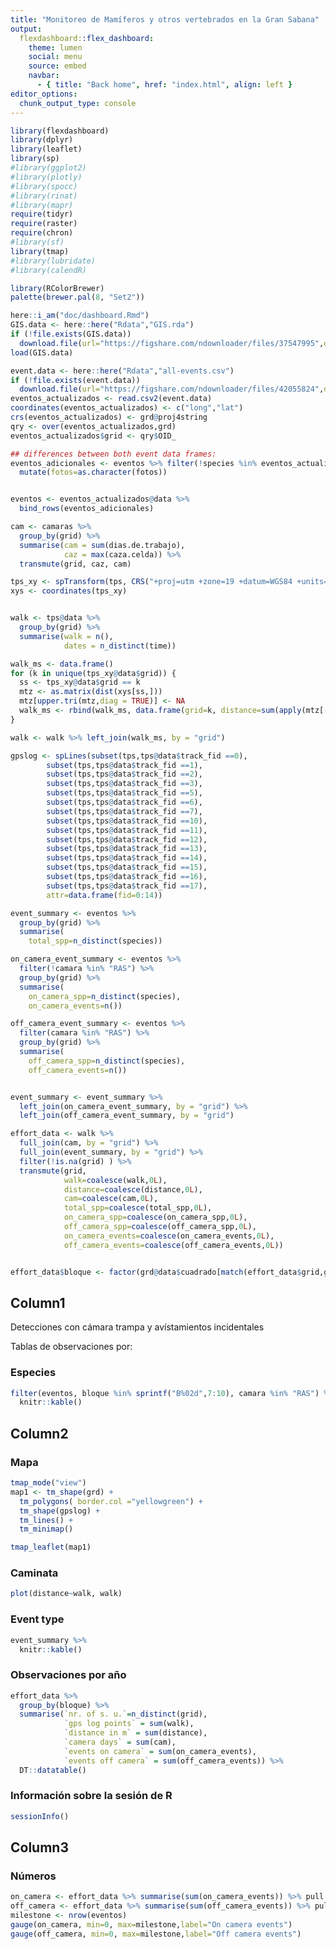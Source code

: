 ```yaml
---
title: "Monitoreo de Mamíferos y otros vertebrados en la Gran Sabana"
output: 
  flexdashboard::flex_dashboard:
    theme: lumen
    social: menu
    source: embed
    navbar:
      - { title: "Back home", href: "index.html", align: left }
editor_options: 
  chunk_output_type: console
---
```


```r
library(flexdashboard)
library(dplyr)
library(leaflet)
library(sp)
#library(ggplot2)
#library(plotly)
#library(spocc)
#library(rinat)
#library(mapr)
require(tidyr)
require(raster)
require(chron)
#library(sf)
library(tmap)
#library(lubridate)
#library(calendR)

library(RColorBrewer)
palette(brewer.pal(8, "Set2"))

```

```r

here::i_am("doc/dashboard.Rmd")
GIS.data <- here::here("Rdata","GIS.rda")
if (!file.exists(GIS.data))
  download.file(url="https://figshare.com/ndownloader/files/37547995",destfile=GIS.data)
load(GIS.data)

event.data <- here::here("Rdata","all-events.csv")
if (!file.exists(event.data))
  download.file(url="https://figshare.com/ndownloader/files/42055824",destfile=event.data)
eventos_actualizados <- read.csv2(event.data)
coordinates(eventos_actualizados) <- c("long","lat")
crs(eventos_actualizados) <- grd@proj4string
qry <- over(eventos_actualizados,grd)
eventos_actualizados$grid <- qry$OID_

## differences between both event data frames:
eventos_adicionales <- eventos %>% filter(!species %in% eventos_actualizados$species) %>%
  mutate(fotos=as.character(fotos))


eventos <- eventos_actualizados@data %>% 
  bind_rows(eventos_adicionales)

cam <- camaras %>% 
  group_by(grid) %>% 
  summarise(cam = sum(dias.de.trabajo),
            caz = max(caza.celda)) %>% 
  transmute(grid, caz, cam)

tps_xy <- spTransform(tps, CRS("+proj=utm +zone=19 +datum=WGS84 +units=m +no_defs +type=crs"))
xys <- coordinates(tps_xy)


walk <- tps@data %>% 
  group_by(grid) %>% 
  summarise(walk = n(),
            dates = n_distinct(time))

walk_ms <- data.frame()
for (k in unique(tps_xy@data$grid)) {
  ss <- tps_xy@data$grid == k
  mtz <- as.matrix(dist(xys[ss,]))
  mtz[upper.tri(mtz,diag = TRUE)] <- NA
  walk_ms <- rbind(walk_ms, data.frame(grid=k, distance=sum(apply(mtz[-1,],1, min, na.rm=TRUE))))
}

walk <- walk %>% left_join(walk_ms, by = "grid")

gpslog <- spLines(subset(tps,tps@data$track_fid ==0),
        subset(tps,tps@data$track_fid ==1), 
        subset(tps,tps@data$track_fid ==2),
        subset(tps,tps@data$track_fid ==3),
        subset(tps,tps@data$track_fid ==5),
        subset(tps,tps@data$track_fid ==6),
        subset(tps,tps@data$track_fid ==7),
        subset(tps,tps@data$track_fid ==10),
        subset(tps,tps@data$track_fid ==11),
        subset(tps,tps@data$track_fid ==12),
        subset(tps,tps@data$track_fid ==13),
        subset(tps,tps@data$track_fid ==14),
        subset(tps,tps@data$track_fid ==15),
        subset(tps,tps@data$track_fid ==16),
        subset(tps,tps@data$track_fid ==17),
        attr=data.frame(fid=0:14))

event_summary <- eventos %>%
  group_by(grid) %>%
  summarise(
    total_spp=n_distinct(species))

on_camera_event_summary <- eventos %>%
  filter(!camara %in% "RAS") %>% 
  group_by(grid) %>%
  summarise(
    on_camera_spp=n_distinct(species),
    on_camera_events=n())

off_camera_event_summary <- eventos %>%
  filter(camara %in% "RAS") %>% 
  group_by(grid) %>%
  summarise(
    off_camera_spp=n_distinct(species),
    off_camera_events=n())


event_summary <- event_summary %>% 
  left_join(on_camera_event_summary, by = "grid") %>% 
  left_join(off_camera_event_summary, by = "grid")

effort_data <- walk %>%
  full_join(cam, by = "grid") %>%
  full_join(event_summary, by = "grid") %>%
  filter(!is.na(grid) ) %>%
  transmute(grid, 
            walk=coalesce(walk,0L),
            distance=coalesce(distance,0L),
            cam=coalesce(cam,0L),
            total_spp=coalesce(total_spp,0L),
            on_camera_spp=coalesce(on_camera_spp,0L),
            off_camera_spp=coalesce(off_camera_spp,0L),
            on_camera_events=coalesce(on_camera_events,0L),
            off_camera_events=coalesce(off_camera_events,0L)) 


effort_data$bloque <- factor(grd@data$cuadrado[match(effort_data$grid,grd@data$OID_)])

```


Column1{.tabset .tabset-fade data-width=250}
-------
Detecciones con cámara trampa y avístamientos incidentales

Tablas de observaciones por:

### Especies {data-width=245}
```r

filter(eventos, bloque %in% sprintf("B%02d",7:10), camara %in% "RAS") %>% 
  knitr::kable()
```

Column2 {.tabset .tabset-fade}
-------

### Mapa
```r
tmap_mode("view")
map1 <- tm_shape(grd) + 
  tm_polygons( border.col ="yellowgreen") +
  tm_shape(gpslog) +
  tm_lines() +
  tm_minimap()

tmap_leaflet(map1)

```


### Caminata {data-width=245}

```r

plot(distance~walk, walk)
```

### Event type 
```r

event_summary %>% 
  knitr::kable()
```

### Observaciones por año
```r

effort_data %>% 
  group_by(bloque) %>% 
  summarise(`nr. of s. u.`=n_distinct(grid),
            `gps log points` = sum(walk),
            `distance in m` = sum(distance),
            `camera days` = sum(cam),
            `events on camera` = sum(on_camera_events),
            `events off camera` = sum(off_camera_events)) %>% 
  DT::datatable()

```

### Información sobre la sesión de R
```r
sessionInfo()

```
Column3{data-width=150}
-------

### Números
```r

on_camera <- effort_data %>% summarise(sum(on_camera_events)) %>% pull
off_camera <- effort_data %>% summarise(sum(off_camera_events)) %>% pull
milestone <- nrow(eventos)
gauge(on_camera, min=0, max=milestone,label="On camera events")
gauge(off_camera, min=0, max=milestone,label="Off camera events")

```